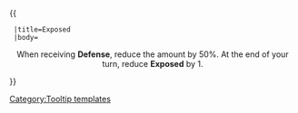 {{ {{{1|Tooltip hover box}}}
  |title=Exposed
  |body=<center>When receiving '''Defense''', reduce the amount by 50%. At the end of your turn, reduce '''Exposed''' by 1.
</center>
}}<noinclude>[[Category:Tooltip templates]]</noinclude>